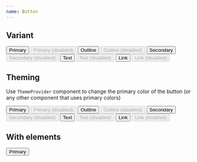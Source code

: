 ```yaml
---
name: Button
---
```



<TableOfContents />

## Variant

<Playground>
  <Stack space="xl" css={{ py: '$8', bc: '$gray050' }}>
    <Inline space="sm" css={{ px: '$10' }}>
      <Button>Primary</Button>
      <Button disabled>Primary (disabled)</Button>
    </Inline>
    <Inline space="sm" css={{ px: '$10' }}>
      <Button variant="outline">Outline</Button>
      <Button variant="outline" disabled>
        Outline (disabled)
      </Button>
    </Inline>
    <Inline space="sm" css={{ px: '$10' }}>
      <Button variant="secondary">Secondary</Button>
      <Button variant="secondary" disabled>
        Secondary (disabled)
      </Button>
    </Inline>
    <Inline space="sm" css={{ px: '$10' }}>
      <Button variant="text">Text</Button>
      <Button variant="text" disabled>
        Text (disabled)
      </Button>
    </Inline>
    <Inline space="sm" css={{ px: '$10' }}>
      <Button variant="link" as="a" href="#">
        Link
      </Button>
      <Button variant="link" as="a" href="#" disabled>
        Link (disabled)
      </Button>
    </Inline>
  </Stack>
</Playground>

## Theming

Use `ThemeProvider` component to change the primary color of the button
(or any other component that uses primary colors)

<Playground>
  <ThemeProvider theme="black">
    <Stack space="xl" css={{ py: '$8', bc: '$gray050' }}>
      <Inline space="sm" css={{ px: '$10' }}>
        <Button>Primary</Button>
        <Button disabled>Primary (disabled)</Button>
      </Inline>
      <Inline space="sm" css={{ px: '$10' }}>
        <Button variant="outline">Outline</Button>
        <Button variant="outline" disabled>
          Outline (disabled)
        </Button>
      </Inline>
      <Inline space="sm" css={{ px: '$10' }}>
        <Button variant="secondary">Secondary</Button>
        <Button variant="secondary" disabled>
          Secondary (disabled)
        </Button>
      </Inline>
      <Inline space="sm" css={{ px: '$10' }}>
        <Button variant="text">Text</Button>
        <Button variant="text" disabled>
          Text (disabled)
        </Button>
      </Inline>
      <Inline space="sm" css={{ px: '$10' }}>
        <Button variant="link" as="a" href="#">
          Link
        </Button>
        <Button variant="link" as="a" href="#" disabled>
          Link (disabled)
        </Button>
      </Inline>
    </Stack>
  </ThemeProvider>
</Playground>

## With elements

<Playground>
  <Stack space="xl" css={{ p: '$8', bc: '$gray050' }}>
    <Button>
      <Icon as={HiDotsVertical} /> Primary
    </Button>
  </Stack>
</Playground>
